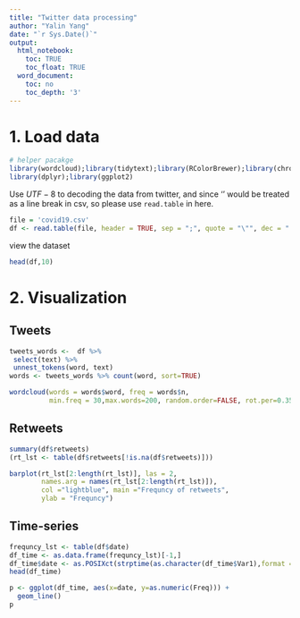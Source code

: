 ```yaml
---
title: "Twitter data processing"
author: "Yalin Yang"
date: "`r Sys.Date()`"
output:
  html_notebook:
    toc: TRUE
    toc_float: TRUE
  word_document:
    toc: no
    toc_depth: '3'
---
```


# 1. Load data

```r
# helper pacakge
library(wordcloud);library(tidytext);library(RColorBrewer);library(chron)
library(dplyr);library(ggplot2)
```

Use $UTF-8$ to decoding the data from twitter, and since '\n' would be treated as a line break in csv, so please use `read.table` in here.
```r
file = 'covid19.csv'
df <- read.table(file, header = TRUE, sep = ";", quote = "\"", dec = ".", fill = TRUE,encoding = 'UTF-8',stringsAsFactors = FALSE)
```

view the dataset

```r
head(df,10)
```

# 2. Visualization

## Tweets

```r
tweets_words <-  df %>%
 select(text) %>%
 unnest_tokens(word, text)
words <- tweets_words %>% count(word, sort=TRUE)

wordcloud(words = words$word, freq = words$n, 
          min.freq = 30,max.words=200, random.order=FALSE, rot.per=0.35,colors=brewer.pal(8, "Dark2"))
```

## Retweets

```r
summary(df$retweets)
(rt_lst <- table(df$retweets[!is.na(df$retweets)]))
```

```r

barplot(rt_lst[2:length(rt_lst)], las = 2, 
        names.arg = names(rt_lst[2:length(rt_lst)]),
        col ="lightblue", main ="Frequncy of retweets",
        ylab = "Frequncy")
```

## Time-series

```r
frequncy_lst <- table(df$date)
df_time <- as.data.frame(frequncy_lst)[-1,]
df_time$date <- as.POSIXct(strptime(as.character(df_time$Var1),format ='%Y-%m-%d %H:%M'))
head(df_time)
```

```r
p <- ggplot(df_time, aes(x=date, y=as.numeric(Freq))) +
  geom_line()
p
```

